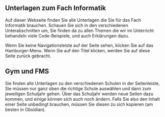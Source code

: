 
## Unterlagen zum Fach Informatik

Auf dieser Webseite finden Sie alle Unterlagen die Sie für das Fach Informatik
brauchen. Schauen Sie sich in den verschiedenen Unterabschnitten um, Sie finden
da zu allen Themen die wir im Unterricht behandeln viele Code-Beispiele, und
auch Erklärungen dazu.

Wenn Sie keine Navigationsleiste auf der Seite sehen, klicken Sie auf das
Hamburger-Menu. Wenn Sie auf den Titel klicken, werden Sie auf diese Seite
zurück gebracht.

## Gym und FMS

Sie finden alle Unterlagen zu den verschiedenen Schulen in der Seitenleiste,
Sie müssen nur ganz oben die richtige Schule auswählen und dann zum jeweiligen
Schuljahr gehen. Über das Schuljahr werden neue Seiten dazu kommen, und einige
können sich auch noch ändern. Falls Sie also den Inhalt einer Seite unbedingt
brauchen, müssen Sie diesen zu sich kopieren (am besten in <Link
to="/obsidian">Obsidian</Link>).
